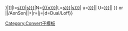 {{convert/{{{2}}}/AonSon|{{{1}}}|{{{3}}}|n=[[{{{t|{{{n}}}}}}|{{{n}}}]]|l=[[{{{l|{{{n}}}s}}}|{{{l|{{{n}}}s}}}]]|N=[[{{{n}}}]]|L=[[{{{l|{{{n}}}s}}}|{{{l|{{{n}}}s}}}]]|
u=[[{{{t|{{{n}}}}}}|{{{u}}}]]|<!--1st input unit-->
U=[[{{{t|{{{n}}}}}}|{{{u}}}]]|<!--2nd input unit-->
}} or {{convert/{{#ifeq:{{{4}}}|def|{{{o|}}}|{{{4}}}}}|{{{1}}}|{{{2}}}/AonSon|{{{3}}}|{{{s}}}+{{{b}}}|r={{{r}}}|j={{{j}}}|d=Dual/Loff}}<noinclude>

[[Category:Convert子模板]]
</noinclude>